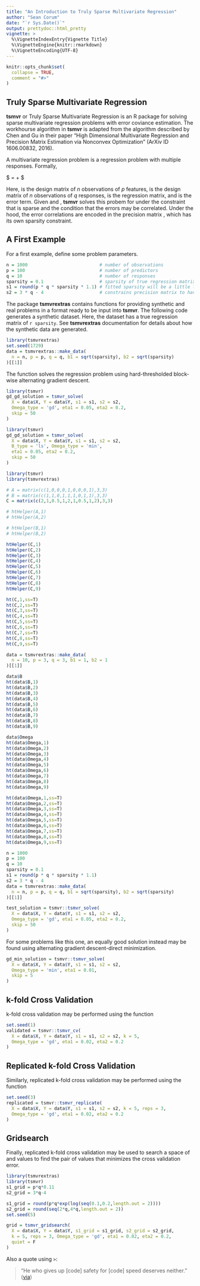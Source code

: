 ```yaml
---
title: "An Introduction to Truly Sparse Multivariate Regression"
author: "Sean Corum"
date: "`r Sys.Date()`"
output: prettydoc::html_pretty
vignette: >
  %\VignetteIndexEntry{Vignette Title}
  %\VignetteEngine{knitr::rmarkdown}
  %\VignetteEncoding{UTF-8}
---
```


```r
knitr::opts_chunk$set(
  collapse = TRUE,
  comment = "#>"
)
```

## Truly Sparse Multivariate Regression

__tsmvr__ or Truly Sparse Multivariate Regression is an R package for solving sparse multivariate regression problems with error coviance estimation. The workhourse algorithm in __tsmvr__ is adapted from the algorithm described by Chen and Gu in their paper "High Dimensional Multivariate Regression and Precision Matrix Estimation via Nonconvex Optimization" (ArXiv ID 1606.00832, 2016).

A multivariate regression problem is a regression problem with multiple responses. Formally,

$ \mathbf{Y} = \mathbf{X} \mathbf{B} + \mathbf{E} $

Here, \mathbf{X} is the design matrix of $n$ observations of $p$ features, \mathbf{Y} is the design matrix of $n$ observations of $q$ responses, \mathbf{B} is the regression matrix, and \mathbf{E} is the error term. Given  \mathbf{X} and \mathbf{Y}, __tsmvr__ solves this probem for \mathbf{B} under the constraint that \mathbf{B} is sparse and the condition that the errors may be correlated. Under the hood, the error correlations are encoded in the precision matrix \mathbf{\Omega}, which has its own sparsity constraint.

## A First Example

For a first example, define some problem parameters.

```r
n = 1000                           # number of observations
p = 100                            # number of predictors
q = 10                             # number of responses
sparsity = 0.1                     # sparsity of true regression matrix
s1 = round(p * q * sparsity * 1.1) # fitted sparsity will be a little larger than the true sparsity
s2 = 3 * q - 4                     # constrains precision matrix to have the number of entries as a tri-diagonal matrix
```

The package __tsmvrextras__ contains functions for providing synthetic and real problems in a format ready to be input into __tsmvr__. The following code generates a synthetic dataset. Here, the dataset has a true regression matrix of `r sparsity`. See __tsmvrextras__ documentation for details about how the synthetic data are generated.

```r
library(tsmvrextras)
set.seed(1729)
data = tsmvrextras::make_data(
  n = n, p = p, q = q, b1 = sqrt(sparsity), b2 = sqrt(sparsity)
)[[1]]
```

The function \code{tsmvr_solve} solves the regression problem using hard-thresholded block-wise alternating gradient descent.

```r
library(tsmvr)
gd_gd_solution = tsmvr_solve(
  X = data$X, Y = data$Y, s1 = s1, s2 = s2, 
  Omega_type = 'gd', eta1 = 0.05, eta2 = 0.2,
  skip = 50
)
```

```r
library(tsmvr)
gd_gd_solution = tsmvr_solve(
  X = data$X, Y = data$Y, s1 = s1, s2 = s2, 
  B_type = 'ls', Omega_type = 'min', 
  eta1 = 0.05, eta2 = 0.2,
  skip = 50
)
```


```r
library(tsmvr)
library(tsmvrextras)

# A = matrix(c(1,0,0,0,1,0,0,0,1),3,3)
# B = matrix(c(1,1,0,1,1,1,0,1,1),3,3)
C = matrix(c(2,1,0.5,1,2,1,0.5,1,2),3,3)

# htHelper(A,1)
# htHelper(A,2)

# htHelper(B,1)
# htHelper(B,2)

htHelper(C,1)
htHelper(C,2)
htHelper(C,3)
htHelper(C,4)
htHelper(C,5)
htHelper(C,6)
htHelper(C,7)
htHelper(C,8)
htHelper(C,9)

ht(C,1,ss=T)
ht(C,2,ss=T)
ht(C,3,ss=T)
ht(C,4,ss=T)
ht(C,5,ss=T)
ht(C,6,ss=T)
ht(C,7,ss=T)
ht(C,8,ss=T)
ht(C,9,ss=T)

data = tsmvrextras::make_data(
  n = 10, p = 3, q = 3, b1 = 1, b2 = 1
)[[1]]

data$B
ht(data$B,1)
ht(data$B,2)
ht(data$B,3)
ht(data$B,4)
ht(data$B,5)
ht(data$B,6)
ht(data$B,7)
ht(data$B,8)
ht(data$B,9)

data$Omega
ht(data$Omega,1)
ht(data$Omega,2)
ht(data$Omega,3)
ht(data$Omega,4)
ht(data$Omega,5)
ht(data$Omega,6)
ht(data$Omega,7)
ht(data$Omega,8)
ht(data$Omega,9)

ht(data$Omega,1,ss=T)
ht(data$Omega,2,ss=T)
ht(data$Omega,3,ss=T)
ht(data$Omega,4,ss=T)
ht(data$Omega,5,ss=T)
ht(data$Omega,6,ss=T)
ht(data$Omega,7,ss=T)
ht(data$Omega,8,ss=T)
ht(data$Omega,9,ss=T)

n = 1000
p = 100
q = 10
sparsity = 0.1
s1 = round(p * q * sparsity * 1.1)
s2 = 3 * q - 4
data = tsmvrextras::make_data(
  n = n, p = p, q = q, b1 = sqrt(sparsity), b2 = sqrt(sparsity)
)[[1]]

test_solution = tsmvr::tsmvr_solve(
  X = data$X, Y = data$Y, s1 = s1, s2 = s2, 
  Omega_type = 'gd', eta1 = 0.05, eta2 = 0.2,
  skip = 50
)
```

For some problems like this one, an equally good solution instead may be found using alternating gradient descent-direct minimization.

```r
gd_min_solution = tsmvr::tsmvr_solve(
  X = data$X, Y = data$Y, s1 = s1, s2 = s2, 
  Omega_type = 'min', eta1 = 0.01,
  skip = 5
)
```

## k-fold Cross Validation

k-fold cross validation may be performed using the function \code{tsmvr_cv}

```r
set.seed(1)
validated = tsmvr::tsmvr_cv(
  X = data$X, Y = data$Y, s1 = s1, s2 = s2, k = 5,
  Omega_type = 'gd', eta1 = 0.02, eta2 = 0.2
)
```

## Replicated k-fold Cross Validation

Similarly, replicated k-fold cross validation may be performed using the function \code{tsmvr_replicate}

```r
set.seed(3)
replicated = tsmvr::tsmvr_replicate(
  X = data$X, Y = data$Y, s1 = s1, s2 = s2, k = 5, reps = 3,
  Omega_type = 'gd', eta1 = 0.02, eta2 = 0.2
)
```

## Gridsearch

Finally, replicated k-fold cross validation may be used to search a space of \code{s1} and \code{s2} values to find the pair of values that minimizes the cross validation error.

```r
library(tsmvrextras)
library(tsmvr)
s1_grid = p*q*0.11
s2_grid = 3*q-4

s1_grid = round(p*q*exp(log(seq(0.1,0.2,length.out = 2))))
s2_grid = round(seq(2*q,4*q,length.out = 2))
set.seed(5)

grid = tsmvr_gridsearch(
  X = data$X, Y = data$Y, s1_grid = s1_grid, s2_grid = s2_grid, 
  k = 5, reps = 3, Omega_type = 'gd', eta1 = 0.02, eta2 = 0.2,
  quiet = F
)
```

Also a quote using `>`:

> "He who gives up [code] safety for [code] speed deserves neither."
([via](https://twitter.com/hadleywickham/status/504368538874703872))
